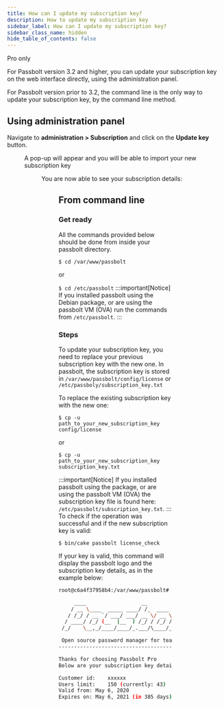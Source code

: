 ```yaml
---
title: How can I update my subscription key?
description: How to update my subscription key
sidebar_label: How can I update my subscription key?
sidebar_class_name: hidden
hide_table_of_contents: false
---
```


<Chips link="https://www.passbolt.com/pricing/pro" isUnderMainTitle={true}>Pro only</Chips>

For Passbolt version 3.2 and higher, you can update your subscription key on the web interface directly, using the administration panel.

For Passbolt version prior to 3.2, the command line is the only way to update your subscription key, by the command line method.

## Using administration panel

Navigate to **administration > Subscription** and click on the **Update key** button.
<Figure
  src="/img/screenshots/update-subscription-key-1.jpg"
  alt="Update subscription key administration screen "
  caption="fig. Update subscription key administration screen"
/>


A pop-up will appear and you will be able to import your new subscription key
<Figure
  src="/img/screenshots/update-subscription-key-2.jpg"
  alt="Choose file popup in subscription key administration screen "
  caption="fig. Choose file popup in subscription key administration screen"
/>


You are now able to see your subscription details:
<Figure
  src="/img/screenshots/update-subscription-key-3.jpg"
  alt="Subscription details in subscription key administration screen "
  caption="fig. Subscription details in subscription key administration screen"
/>

## From command line
### Get ready

All the commands provided below should be done from inside your passbolt directory.

`$ cd /var/www/passbolt`

or

`$ cd /etc/passbolt`
:::important[Notice]
If you installed passbolt using the Debian package, or are using the passbolt VM (OVA) run the commands from `/etc/passbolt`.
:::
### Steps


To update your subscription key, you need to replace your previous subscription key with the new one. In passbolt, the subscription key is stored in `/var/www/passbolt/config/license` or `/etc/passboly/subscription_key.txt`

To replace the existing subscription key with the new one:

`$ cp -u path_to_your_new_subscription_key config/license`

or

`$ cp -u path_to_your_new_subscription_key subscription_key.txt`

:::important[Notice]
If you installed passbolt using the package, or are using the passbolt VM (OVA) the subscription key file is found here: `/etc/passbolt/subscription_key.txt`.
:::
To check if the operation was successful and if the new subscription key is valid:

`$ bin/cake passbolt license_check`

If your key is valid, this command will display the passbolt logo and the subscription key details, as in the example below:
```bash
root@c6a4f37958b4:/var/www/passbolt# ./bin/cake passbolt license_check

     ____                  __          ____
    / __ \____  _____ ____/ /_  ____  / / /_
   / /_/ / __ `/ ___/ ___/ __ \/ __ \/ / __/
  / ____/ /_/ (__  |__  ) /_/ / /_/ / / /
 /_/    \__,_/____/____/_.___/\____/_/\__/

 Open source password manager for teams
---------------------------------------------------------------

Thanks for choosing Passbolt Pro
Below are your subscription key details

Customer id:	xxxxxx
Users limit:	150 (currently: 43)
Valid from:	May 6, 2020
Expires on:	May 6, 2021 (in 385 days)
```
